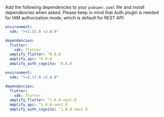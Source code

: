 Add the following dependencies to your `pubspec.yaml` file and install dependencies when asked. Please keep in mind that Auth plugin is needed for IAM authorization mode, which is default for REST API:

<BlockSwitcher>

<Block name="Stable (Mobile)">

  ```yaml
  environment:
    sdk: ">=2.15.0 <3.0.0"

  dependencies:
    flutter:
      sdk: flutter
    amplify_flutter: ^0.6.0
    amplify_api: ^0.6.0
    amplify_auth_cognito: ^0.6.0 
  ```

</Block>

<Block name="Developer Preview (Mobile, Web & Desktop)">

  ```yaml
  environment:
    sdk: ">=2.17.0 <3.0.0"

  dependencies:
    flutter:
      sdk: flutter
    amplify_flutter: ^1.0.0-next.0
    amplify_api: ^1.0.0-next.0
    amplify_auth_cognito: ^1.0.0-next.0 
  ```
  
</Block>

</BlockSwitcher>

